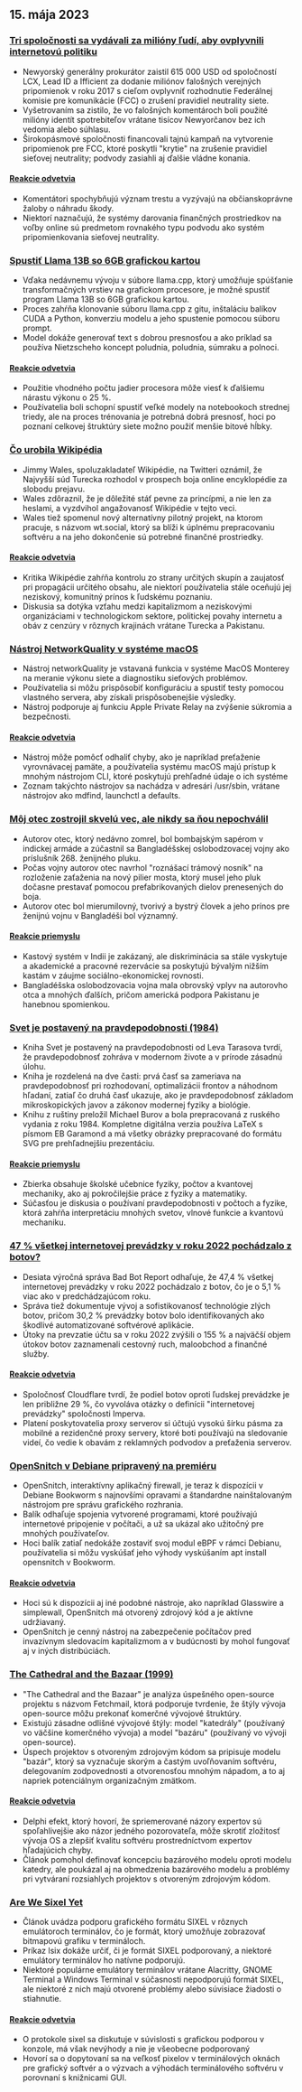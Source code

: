 

<CallToAction />

<Steps>

## 15. mája 2023

### [Tri spoločnosti sa vydávali za milióny ľudí, aby ovplyvnili internetovú politiku](https://ag.ny.gov/press-release/2023/attorney-general-james-secures-615000-companies-supplied-fake-comments-influence)

- Newyorský generálny prokurátor zaistil 615 000 USD od spoločností LCX, Lead ID a Ifficient za dodanie miliónov falošných verejných pripomienok v roku 2017 s cieľom ovplyvniť rozhodnutie Federálnej komisie pre komunikácie (FCC) o zrušení pravidiel neutrality siete.
- Vyšetrovaním sa zistilo, že vo falošných komentároch boli použité milióny identít spotrebiteľov vrátane tisícov Newyorčanov bez ich vedomia alebo súhlasu.
- Širokopásmové spoločnosti financovali tajnú kampaň na vytvorenie pripomienok pre FCC, ktoré poskytli "krytie" na zrušenie pravidiel sieťovej neutrality; podvody zasiahli aj ďalšie vládne konania.

#### [Reakcie odvetvia](http://news.ycombinator.com/item?id=35934504)

- Komentátori spochybňujú význam trestu a vyzývajú na občianskoprávne žaloby o náhradu škody.
- Niektorí naznačujú, že systémy darovania finančných prostriedkov na voľby online sú predmetom rovnakého typu podvodu ako systém pripomienkovania sieťovej neutrality.

### [Spustiť Llama 13B so 6GB grafickou kartou](https://gist.github.com/rain-1/8cc12b4b334052a21af8029aa9c4fafc)

- Vďaka nedávnemu vývoju v súbore llama.cpp, ktorý umožňuje spúšťanie transformačných vrstiev na grafickom procesore, je možné spustiť program Llama 13B so 6GB grafickou kartou.
- Proces zahŕňa klonovanie súboru llama.cpp z gitu, inštaláciu balíkov CUDA a Python, konverziu modelu a jeho spustenie pomocou súboru prompt.
- Model dokáže generovať text s dobrou presnosťou a ako príklad sa používa Nietzscheho koncept poludnia, poludnia, súmraku a polnoci.

#### [Reakcie odvetvia](http://news.ycombinator.com/item?id=35937505)

- Použitie vhodného počtu jadier procesora môže viesť k ďalšiemu nárastu výkonu o 25 %.
- Používatelia boli schopní spustiť veľké modely na notebookoch strednej triedy, ale na proces trénovania je potrebná dobrá presnosť, hoci po poznaní celkovej štruktúry siete možno použiť menšie bitové hĺbky.

### [Čo urobila Wikipédia](https://twitter.com/jimmy_wales/status/1657494022741426180)

- Jimmy Wales, spoluzakladateľ Wikipédie, na Twitteri oznámil, že Najvyšší súd Turecka rozhodol v prospech boja online encyklopédie za slobodu prejavu.
- Wales zdôraznil, že je dôležité stáť pevne za princípmi, a nie len za heslami, a vyzdvihol angažovanosť Wikipédie v tejto veci.
- Wales tiež spomenul nový alternatívny pilotný projekt, na ktorom pracuje, s názvom wt.social, ktorý sa blíži k úplnému prepracovaniu softvéru a na jeho dokončenie sú potrebné finančné prostriedky.

#### [Reakcie odvetvia](http://news.ycombinator.com/item?id=35935714)

- Kritika Wikipédie zahŕňa kontrolu zo strany určitých skupín a zaujatosť pri propagácii určitého obsahu, ale niektorí používatelia stále oceňujú jej neziskový, komunitný prínos k ľudskému poznaniu.
- Diskusia sa dotýka vzťahu medzi kapitalizmom a neziskovými organizáciami v technologickom sektore, politickej povahy internetu a obáv z cenzúry v rôznych krajinách vrátane Turecka a Pakistanu.

### [Nástroj NetworkQuality v systéme macOS](https://cyberhost.uk/the-hidden-macos-speedtest-tool-networkquality/)

- Nástroj networkQuality je vstavaná funkcia v systéme MacOS Monterey na meranie výkonu siete a diagnostiku sieťových problémov.
- Používatelia si môžu prispôsobiť konfiguráciu a spustiť testy pomocou vlastného servera, aby získali prispôsobenejšie výsledky.
- Nástroj podporuje aj funkciu Apple Private Relay na zvýšenie súkromia a bezpečnosti.

#### [Reakcie odvetvia](http://news.ycombinator.com/item?id=35936999)

- Nástroj môže pomôcť odhaliť chyby, ako je napríklad preťaženie vyrovnávacej pamäte, a používatelia systému macOS majú prístup k mnohým nástrojom CLI, ktoré poskytujú prehľadné údaje o ich systéme
- Zoznam takýchto nástrojov sa nachádza v adresári /usr/sbin, vrátane nástrojov ako mdfind, launchctl a defaults.

### [Môj otec zostrojil skvelú vec, ale nikdy sa ňou nepochválil](https://robotsinplainenglish.com/e/2023-04-23-aaba-obit.html)

- Autorov otec, ktorý nedávno zomrel, bol bombajským sapérom v indickej armáde a zúčastnil sa Bangladéšskej oslobodzovacej vojny ako príslušník 268. ženijného pluku.
- Počas vojny autorov otec navrhol "roznášací trámový nosník" na rozloženie zaťaženia na nový pilier mosta, ktorý musel jeho pluk dočasne prestavať pomocou prefabrikovaných dielov prenesených do boja.
- Autorov otec bol mierumilovný, tvorivý a bystrý človek a jeho prínos pre ženijnú vojnu v Bangladéši bol významný.

#### [Reakcie priemyslu](http://news.ycombinator.com/item?id=35934903)

- Kastový systém v Indii je zakázaný, ale diskriminácia sa stále vyskytuje a akademické a pracovné rezervácie sa poskytujú bývalým nižším kastám v záujme sociálno-ekonomickej rovnosti.
- Bangladéšska oslobodzovacia vojna mala obrovský vplyv na autorovho otca a mnohých ďalších, pričom americká podpora Pakistanu je hanebnou spomienkou.

### [Svet je postavený na pravdepodobnosti (1984)](https://archive.org/details/lev-tarasov-the-world-is-built-on-probability-mir-2023)

- Kniha Svet je postavený na pravdepodobnosti od Leva Tarasova tvrdí, že pravdepodobnosť zohráva v modernom živote a v prírode zásadnú úlohu.
- Kniha je rozdelená na dve časti: prvá časť sa zameriava na pravdepodobnosť pri rozhodovaní, optimalizácii frontov a náhodnom hľadaní, zatiaľ čo druhá časť ukazuje, ako je pravdepodobnosť základom mikroskopických javov a zákonov modernej fyziky a biológie.
- Knihu z ruštiny preložil Michael Burov a bola prepracovaná z ruského vydania z roku 1984. Kompletne digitálna verzia používa LaTeX s písmom EB Garamond a má všetky obrázky prepracované do formátu SVG pre prehľadnejšiu prezentáciu.

#### [Reakcie priemyslu](http://news.ycombinator.com/item?id=35937375)

- Zbierka obsahuje školské učebnice fyziky, počtov a kvantovej mechaniky, ako aj pokročilejšie práce z fyziky a matematiky.
- Súčasťou je diskusia o používaní pravdepodobnosti v počtoch a fyzike, ktorá zahŕňa interpretáciu mnohých svetov, vlnové funkcie a kvantovú mechaniku.

### [47 % všetkej internetovej prevádzky v roku 2022 pochádzalo z botov?](https://www.securitymagazine.com/articles/99339-47-of-all-internet-traffic-came-from-bots-in-2022)

- Desiata výročná správa Bad Bot Report odhaľuje, že 47,4 % všetkej internetovej prevádzky v roku 2022 pochádzalo z botov, čo je o 5,1 % viac ako v predchádzajúcom roku.
- Správa tiež dokumentuje vývoj a sofistikovanosť technológie zlých botov, pričom 30,2 % prevádzky botov bolo identifikovaných ako škodlivé automatizované softvérové aplikácie.
- Útoky na prevzatie účtu sa v roku 2022 zvýšili o 155 % a najväčší objem útokov botov zaznamenali cestovný ruch, maloobchod a finančné služby.

#### [Reakcie odvetvia](http://news.ycombinator.com/item?id=35938433)

- Spoločnosť Cloudflare tvrdí, že podiel botov oproti ľudskej prevádzke je len približne 29 %, čo vyvoláva otázky o definícii "internetovej prevádzky" spoločnosti Imperva.
- Platení poskytovatelia proxy serverov si účtujú vysokú šírku pásma za mobilné a rezidenčné proxy servery, ktoré boti používajú na sledovanie videí, čo vedie k obavám z reklamných podvodov a preťaženia serverov.

### [OpenSnitch v Debiane pripravený na premiéru](https://people.skolelinux.org/pere/blog/OpenSnitch_in_Debian_ready_for_prime_time.html)

- OpenSnitch, interaktívny aplikačný firewall, je teraz k dispozícii v Debiane Bookworm s najnovšími opravami a štandardne nainštalovaným nástrojom pre správu grafického rozhrania.
- Balík odhaľuje spojenia vytvorené programami, ktoré používajú internetové pripojenie v počítači, a už sa ukázal ako užitočný pre mnohých používateľov.
- Hoci balík zatiaľ nedokáže zostaviť svoj modul eBPF v rámci Debianu, používatelia si môžu vyskúšať jeho výhody vyskúšaním apt install opensnitch v Bookworm.

#### [Reakcie odvetvia](http://news.ycombinator.com/item?id=35936044)

- Hoci sú k dispozícii aj iné podobné nástroje, ako napríklad Glasswire a simplewall, OpenSnitch má otvorený zdrojový kód a je aktívne udržiavaný.
- OpenSnitch je cenný nástroj na zabezpečenie počítačov pred invazívnym sledovacím kapitalizmom a v budúcnosti by mohol fungovať aj v iných distribúciách.

### [The Cathedral and the Bazaar (1999)](http://www.catb.org/~esr/writings/cathedral-bazaar/cathedral-bazaar/)

- "The Cathedral and the Bazaar" je analýza úspešného open-source projektu s názvom Fetchmail, ktorá podporuje tvrdenie, že štýly vývoja open-source môžu prekonať komerčné vývojové štruktúry.
- Existujú zásadne odlišné vývojové štýly: model "katedrály" (používaný vo väčšine komerčného vývoja) a model "bazáru" (používaný vo vývoji open-source).
- Úspech projektov s otvoreným zdrojovým kódom sa pripisuje modelu "bazár", ktorý sa vyznačuje skorým a častým uvoľňovaním softvéru, delegovaním zodpovednosti a otvorenosťou mnohým nápadom, a to aj napriek potenciálnym organizačným zmätkom.

#### [Reakcie odvetvia](http://news.ycombinator.com/item?id=35939383)

- Delphi efekt, ktorý hovorí, že spriemerované názory expertov sú spoľahlivejšie ako názor jedného pozorovateľa, môže skrotiť zložitosť vývoja OS a zlepšiť kvalitu softvéru prostredníctvom expertov hľadajúcich chyby.
- Článok pomohol definovať koncepciu bazárového modelu oproti modelu katedry, ale poukázal aj na obmedzenia bazárového modelu a problémy pri vytváraní rozsiahlych projektov s otvoreným zdrojovým kódom.

### [Are We Sixel Yet](https://www.arewesixelyet.com/)

- Článok uvádza podporu grafického formátu SIXEL v rôznych emulátoroch terminálov, čo je formát, ktorý umožňuje zobrazovať bitmapovú grafiku v termináloch.
- Príkaz lsix dokáže určiť, či je formát SIXEL podporovaný, a niektoré emulátory terminálov ho natívne podporujú.
- Niektoré populárne emulátory terminálov vrátane Alacritty, GNOME Terminal a Windows Terminal v súčasnosti nepodporujú formát SIXEL, ale niektoré z nich majú otvorené problémy alebo súvisiace žiadosti o stiahnutie.

#### [Reakcie odvetvia](http://news.ycombinator.com/item?id=35936331)

- O protokole sixel sa diskutuje v súvislosti s grafickou podporou v konzole, má však nevýhody a nie je všeobecne podporovaný
- Hovorí sa o dopytovaní sa na veľkosť pixelov v terminálových oknách pre grafický softvér a o výzvach a výhodách terminálového softvéru v porovnaní s knižnicami GUI.

</Steps>
